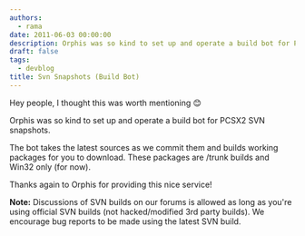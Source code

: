 ```yaml
---
authors:
  - rama
date: 2011-06-03 00:00:00
description: Orphis was so kind to set up and operate a build bot for PCSX2 SVN snapshots
draft: false
tags:
  - devblog
title: Svn Snapshots (Build Bot)
---
```


Hey people, I thought this was worth mentioning 😊

<!-- truncate -->

Orphis was so kind to set up and operate a build bot for PCSX2 SVN
snapshots.

The bot takes the latest sources as we commit them and builds working
packages for you to download.
These packages are /trunk builds and Win32 only (for now).

Thanks again to Orphis for providing this nice service!

**Note:** Discussions of SVN builds on our forums is allowed as long as
you're using official SVN builds (not hacked/modified 3rd party
builds).
We encourage bug reports to be made using the latest SVN build.
